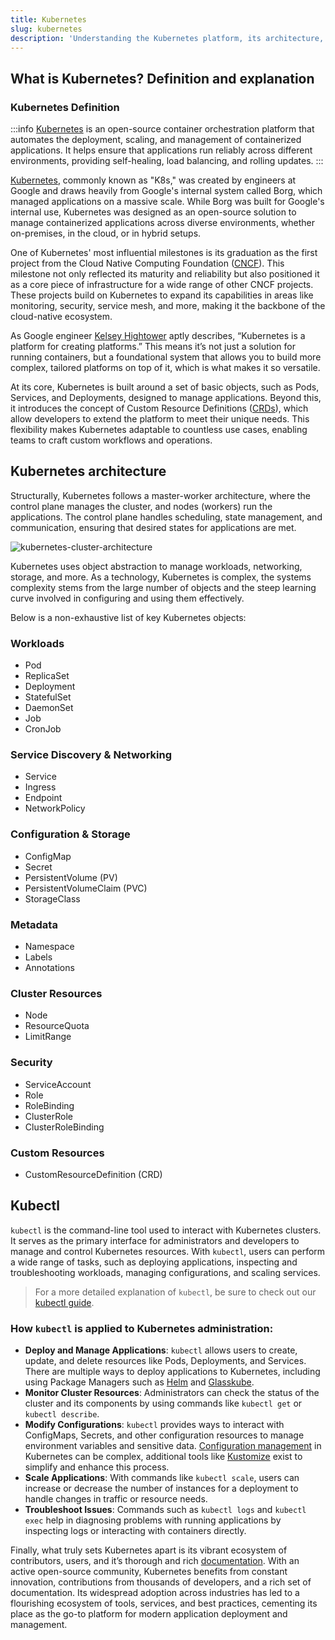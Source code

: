 ```yaml
---
title: Kubernetes
slug: kubernetes
description: 'Understanding the Kubernetes platform, its architecture, and its role in modern application deployment'
---
```



## What is Kubernetes? Definition and explanation

### Kubernetes Definition

:::info
[Kubernetes](https://kubernetes.io/) is an open-source container orchestration platform that automates the deployment, scaling, and management of containerized applications. It helps ensure that applications run reliably across different environments, providing self-healing, load balancing, and rolling updates.
:::

[Kubernetes](https://kubernetes.io/), commonly known as "K8s," was created by engineers at Google and draws heavily from Google's internal system called Borg, which managed applications on a massive scale. While Borg was built for Google's internal use, Kubernetes was designed as an open-source solution to manage containerized applications across diverse environments, whether on-premises, in the cloud, or in hybrid setups.

One of Kubernetes' most influential milestones is its graduation as the first project from the Cloud Native Computing Foundation ([CNCF](https://www.cncf.io/)). This milestone not only reflected its maturity and reliability but also positioned it as a core piece of infrastructure for a wide range of other CNCF projects. These projects build on Kubernetes to expand its capabilities in areas like monitoring, security, service mesh, and more, making it the backbone of the cloud-native ecosystem.

As Google engineer [Kelsey Hightower](https://x.com/kelseyhightower/status/935252923721793536?lang=en) aptly describes, “Kubernetes is a platform for creating platforms.” This means it’s not just a solution for running containers, but a foundational system that allows you to build more complex, tailored platforms on top of it, which is what makes it so versatile.

At its core, Kubernetes is built around a set of basic objects, such as Pods, Services, and Deployments, designed to manage applications. Beyond this, it introduces the concept of Custom Resource Definitions ([CRDs](https://kubernetes.io/docs/concepts/extend-kubernetes/api-extension/custom-resources/)), which allow developers to extend the platform to meet their unique needs. This flexibility makes Kubernetes adaptable to countless use cases, enabling teams to craft custom workflows and operations.

## Kubernetes architecture

Structurally, Kubernetes follows a master-worker architecture, where the control plane manages the cluster, and nodes (workers) run the applications. The control plane handles scheduling, state management, and communication, ensuring that desired states for applications are met.

![kubernetes-cluster-architecture](https://github.com/user-attachments/assets/f589dc1a-d548-4875-b96b-848f69d67308)

Kubernetes uses object abstraction to manage workloads, networking, storage, and more. As a technology, Kubernetes is complex, the systems complexity stems from the large number of objects and the steep learning curve involved in configuring and using them effectively.

Below is a non-exhaustive list of key Kubernetes objects:

### Workloads
- Pod
- ReplicaSet
- Deployment
- StatefulSet
- DaemonSet
- Job
- CronJob

### Service Discovery & Networking
- Service
- Ingress
- Endpoint
- NetworkPolicy

### Configuration & Storage
- ConfigMap
- Secret
- PersistentVolume (PV)
- PersistentVolumeClaim (PVC)
- StorageClass

### Metadata
- Namespace
- Labels
- Annotations

### Cluster Resources
- Node
- ResourceQuota
- LimitRange

### Security
- ServiceAccount
- Role
- RoleBinding
- ClusterRole
- ClusterRoleBinding

### Custom Resources
- CustomResourceDefinition (CRD)

## Kubectl

`kubectl` is the command-line tool used to interact with Kubernetes clusters. It serves as the primary interface for administrators and developers to manage and control Kubernetes resources. With `kubectl`, users can perform a wide range of tasks, such as deploying applications, inspecting and troubleshooting workloads, managing configurations, and scaling services.

> For a more detailed explanation of `kubectl`, be sure to check out our [kubectl guide](/guides/kubectl/).

### How `kubectl` is applied to Kubernetes administration:

-   **Deploy and Manage Applications**: `kubectl` allows users to create, update, and delete resources like Pods, Deployments, and Services. There are multiple ways to deploy applications to Kubernetes, including using Package Managers such as [Helm](/glossary/helm/) and [Glasskube](/products/package-manager/).
-   **Monitor Cluster Resources**: Administrators can check the status of the cluster and its components by using commands like `kubectl get` or `kubectl describe`.
-   **Modify Configurations**: `kubectl` provides ways to interact with ConfigMaps, Secrets, and other configuration resources to manage environment variables and sensitive data. [Configuration management](/glossary/kubernetes-configuration-management/) in Kubernetes can be complex, additional tools like [Kustomize](/glossary/kustomize/) exist to simplify and enhance this process.
-   **Scale Applications**: With commands like `kubectl scale`, users can increase or decrease the number of instances for a deployment to handle changes in traffic or resource needs.
-   **Troubleshoot Issues**: Commands such as `kubectl logs` and `kubectl exec` help in diagnosing problems with running applications by inspecting logs or interacting with containers directly.

Finally, what truly sets Kubernetes apart is its vibrant ecosystem of contributors, users, and it’s thorough and rich [documentation](https://kubernetes.io/docs/home/). With an active open-source community, Kubernetes benefits from constant innovation, contributions from thousands of developers, and a rich set of documentation. Its widespread adoption across industries has led to a flourishing ecosystem of tools, services, and best practices, cementing its place as the go-to platform for modern application deployment and management.

<DefaultCTA />
